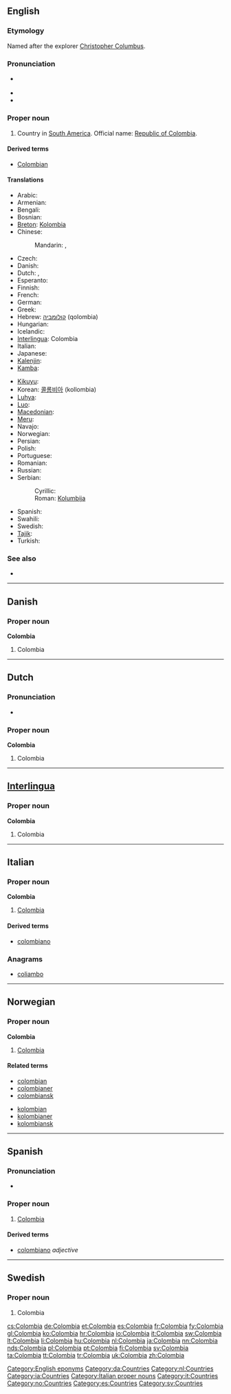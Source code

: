 {{also|Colômbia}}
==English==
{{wikipedia}}
===Etymology===
Named after the explorer [[w:Christopher Columbus|Christopher Columbus]].

===Pronunciation===
* {{a|UK|US}} {{IPA|/kəˈlʌm.bi.ə/}}
* {{audio|en-us-Colombia.ogg|Audio (US)}}
* {{homophones|Columbia}}

===Proper noun===
{{en-proper noun}}

# Country in [[South America]]. Official name: [[Republic of Colombia]].

====Derived terms====
* [[Colombian]]

====Translations====
{{trans-top|country in South America}}
* Arabic: {{t|ar|كولومبيا|f|tr=Kuluumbiya}}
* Armenian: {{t-|hy|Կոլումբիա|tr=Kolumbia}}
* Bengali: {{t-|bn|কলম্বিয়া}}
* Bosnian: {{t-|bs|Kolumbija|f}}
* [[Breton]]: [[Kolombia]]
* Chinese:
*: Mandarin: {{t-|cmn|哥倫比亞|sc=Hani}}, {{t-|cmn|哥伦比亚|tr=Gēlúnbǐyà|sc=Hani}}
* Czech: {{t-|cs|Kolumbie|f}}
* Danish: {{t-|da|Colombia}}
* Dutch: {{t+|nl|Colombia}}, {{t-|nl|Colombië}}
* Esperanto: {{t-|eo|Kolombio|xs=Esperanto}}
* Finnish: {{t+|fi|Kolumbia}}
* French: {{t+|fr|Colombie|f}}
* German: {{t+|de|Kolumbien|n}}
* Greek: {{t+|el|Κολομβία|f|tr=Kolomvía}}
* Hebrew: [[קולומביה]] (qolombia)
* Hungarian: {{t+|hu|Kolumbia}}
* Icelandic: {{t+|is|Kólumbía|f}}
* [[Interlingua]]: Colombia
* Italian: {{t+|it|Colombia}}
* Japanese: {{t+|ja|コロンビア|tr=Koronbia}}
* [[Kalenjin]]: {{tø|kln|kol}}
* [[Kamba]]: {{tø|kam|Kolombia}}
{{trans-mid}}
* [[Kikuyu]]: {{tø|ki|Kolombia}}
* Korean: [[콜롬비아]] (kollombia)
* [[Luhya]]: {{tø|luy|Kolombia}}
* [[Luo]]: {{tø|luo|Kolombia}}
* [[Macedonian]]: {{t-|mk|Колумбија|f|tr=Kolúmbija}}
* [[Meru]]: {{tø|mer|Kolombia}}
* Navajo: {{tø|nv|Kolámbiya‎}}
* Norwegian: {{t-|no|Colombia}}
* Persian: {{t+|fa|کلمبیا|tr=Kolombiyâ|xs=Persian}}
* Polish: {{t+|pl|Kolumbia|f}}
* Portuguese: {{t+|pt|Colômbia|f}}
* Romanian: {{t-|ro|Columbia|f}}
* Russian: {{t+|ru|Колумбия|f|tr=Kolúmbija}}
* Serbian:
*: Cyrillic: {{t-|sr|Колумбија|f|sc=Cyrl}}
*: Roman: [[Kolumbija]] {{f}}
* Spanish: {{t+|es|Colombia|f}}
* Swahili: {{t+|sw|Kolombia|xs=Swahili}}
* Swedish: {{t+|sv|Colombia}}
* [[Tajik]]: {{t-|tg|Кулумбия|tr=Kulumbiya|sc=Cyrl|xs=Tajik}}
* Turkish: {{t+|tr|Kolombiya}}
{{trans-bottom}}

===See also===
* {{list|en|countries of South America}}

[[Category:English eponyms]]

----

==Danish==

===Proper noun===
'''Colombia'''

# Colombia

[[Category:da:Countries]]

----

==Dutch==

===Pronunciation===
* {{a|NL}} {{audio|Nl-Colombia.ogg|audio}}

===Proper noun===
'''Colombia'''

# Colombia

[[Category:nl:Countries]]

----

==[[Interlingua]]==

===Proper noun===
'''Colombia'''

# Colombia

[[Category:ia:Countries]]

----

==Italian==
{{wikipedia|lang=it}}

===Proper noun===
'''Colombia''' {{f}}

# [[#English|Colombia]]

====Derived terms====
* [[colombiano#Italian|colombiano]]

===Anagrams===
* [[coliambo#Italian|coliambo]]

[[Category:Italian proper nouns]]
[[Category:it:Countries]]

----

==Norwegian==

===Proper noun===
'''Colombia'''

# [[#English|Colombia]]

====Related terms====
{{top2}}
* [[colombian]]
* [[colombianer]]
* [[colombiansk]]
{{mid2}}
* [[kolombian]]
* [[kolombianer]]
* [[kolombiansk]]
{{bottom}}

[[Category:no:Countries]]

----

==Spanish==

===Pronunciation===
* {{audio|es-Colombia.ogg|Audio (Peru)}}

===Proper noun===
{{es-proper noun|f}}

# [[#English|Colombia]]

====Derived terms====
* [[colombiano]] ''adjective''

[[Category:es:Countries]]

----

==Swedish==

===Proper noun===
{{infl|sv|proper noun}}

# Colombia

[[Category:sv:Countries]]

[[cs:Colombia]]
[[de:Colombia]]
[[et:Colombia]]
[[es:Colombia]]
[[fr:Colombia]]
[[fy:Colombia]]
[[gl:Colombia]]
[[ko:Colombia]]
[[hr:Colombia]]
[[io:Colombia]]
[[it:Colombia]]
[[sw:Colombia]]
[[lt:Colombia]]
[[li:Colombia]]
[[hu:Colombia]]
[[nl:Colombia]]
[[ja:Colombia]]
[[nn:Colombia]]
[[nds:Colombia]]
[[pl:Colombia]]
[[pt:Colombia]]
[[fi:Colombia]]
[[sv:Colombia]]
[[ta:Colombia]]
[[tt:Colombia]]
[[tr:Colombia]]
[[uk:Colombia]]
[[zh:Colombia]]